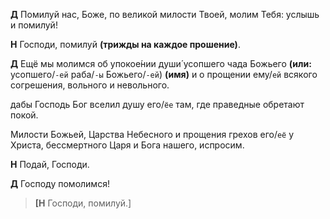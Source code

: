 **Д** Помилуй нас, Боже, по великой милости Твоей, молим Тебя: услышь и помилуй!

**Н** Господи, помилуй **(трижды на каждое прошение)**.

**Д** Ещё мы молимся об упокое́нии души́ усопшего чада Божьего **(или:** усопшего/`-ей` раба/`-ы` Божьего/`-ей`<R>)</R> **(имя)** и о прощении ему/`ей` всякого согрешения, вольного и невольного.

дабы Господь Бог вселил душу его/`ёе` там, где праведные обретают покой.

Милости Божьей, Царства Небесного и прощения грехов его/`её` у Христа, бессмертного Царя и Бога нашего, испросим.

**Н** Подай, Господи.

**Д** Господу помолимся!

> **[Н** Господи, помилуй.<R>]</R>
